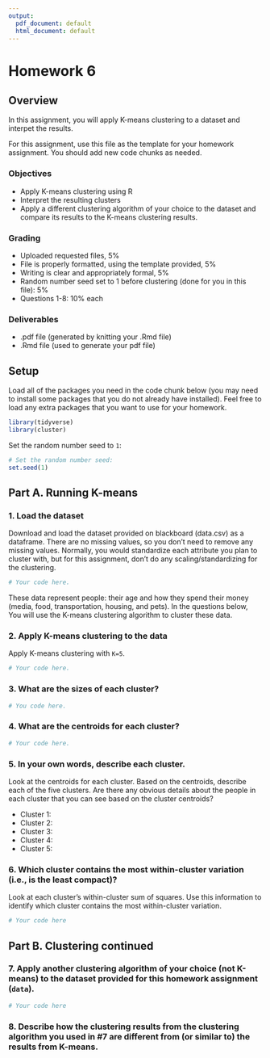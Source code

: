 ```yaml
---
output:
  pdf_document: default
  html_document: default
---
```


# Homework 6

## Overview

In this assignment, you will apply K-means clustering to a dataset and interpet the results.

For this assignment, use this file as the template for your homework assignment.
You should add new code chunks as needed.

### Objectives

- Apply K-means clustering using R
- Interpret the resulting clusters
- Apply a different clustering algorithm of your choice to the dataset and compare its results to the K-means clustering results.

### Grading

- Uploaded requested files, 5%
- File is properly formatted, using the template provided, 5%
- Writing is clear and appropriately formal, 5%
- Random number seed set to 1 before clustering (done for you in this file): 5%
- Questions 1-8: 10% each

### Deliverables

- .pdf file (generated by knitting your .Rmd file)
- .Rmd file (used to generate your pdf file)

## Setup

Load all of the packages you need in the code chunk below (you may need to install some packages that you do not already have installed).
Feel free to load any extra packages that you want to use for your homework.

```r
library(tidyverse)
library(cluster)
```

Set the random number seed to `1`:

```r
# Set the random number seed:
set.seed(1)
```

## Part A. Running K-means

### 1. Load the dataset

Download and load the dataset provided on blackboard (data.csv) as a dataframe.
There are no missing values, so you don't need to remove any missing values.
Normally, you would standardize each attribute you plan to cluster with, but for this assignment, don't do any scaling/standardizing for the clustering.

```r
# Your code here.
```

These data represent people: their age and how they spend their money (media, food, transportation, housing, and pets).
In the questions below, You will use the K-means clustering algorithm to cluster these data.

### 2. Apply K-means clustering to the data

Apply K-means clustering with `K=5`.

```r
# Your code here.
```

### 3. What are the sizes of each cluster?

```r
# You code here.
```

### 4. What are the centroids for each cluster?

```r
# Your code here.
```

### 5. In your own words, describe each cluster.

Look at the centroids for each cluster.
Based on the centroids, describe each of the five clusters.
Are there any obvious details about the people in each cluster that you can see based on the cluster centroids?

- Cluster 1:
- Cluster 2:
- Cluster 3:
- Cluster 4:
- Cluster 5:

### 6. Which cluster contains the most within-cluster variation (i.e., is the least compact)?

Look at each cluster's within-cluster sum of squares.
Use this information to identify which cluster contains the most within-cluster variation.

```r
# Your code here
```

## Part B. Clustering continued

### 7. Apply another clustering algorithm of your choice (not K-means) to the dataset provided for this homework assignment (`data`).

```r
# Your code here
```

### 8. Describe how the clustering results from the clustering algorithm you used in #7 are different from (or similar to) the results from K-means.

